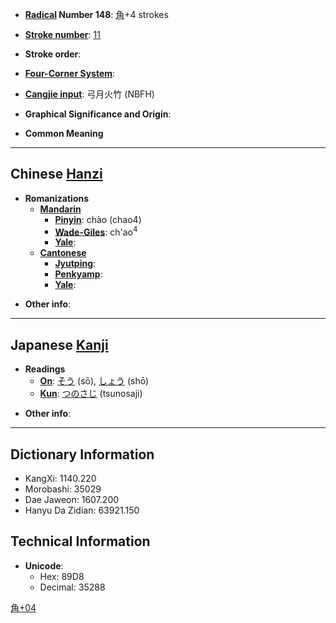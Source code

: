 * '''[[Wiktionary:Chinese radical index| Radical]] Number 148''': [[Wiktionary:Chinese radical index 角|角]]+4 strokes

* '''[[Wiktionary:Chinese total strokes index|Stroke number]]''': [[Wiktionary:Chinese total strokes index 11|11]]

* '''Stroke order''': 

* '''[[Wiktionary:Chinese four corner index|Four-Corner System]]''': 

* '''[[Wiktionary:Chinese Cangjie index|Cangjie input]]''': 弓月火竹 (NBFH)

* '''Graphical Significance and Origin''': 

* '''Common Meaning'''

----

== Chinese [[Hanzi]] ==

* '''Romanizations'''
** '''[[Mandarin]]'''
*** '''[[Pinyin]]''': chào (chao4)
*** '''[[Wade-Giles]]''': ch'ao<sup>4</sup>
*** '''[[Yale]]''': 
** '''[[Cantonese]]'''
*** '''[[Jyutping]]''':
*** '''[[Penkyamp]]''': 
*** '''[[Yale]]''': 

* '''Other info''': 

----

== Japanese [[Kanji]] ==

* '''Readings'''
** '''[[On]]''': [[そう]] (sō), [[しょう]] (shō)
** '''[[Kun]]''': [[つのさじ]] (tsunosaji)

* '''Other info''':  

----

== Dictionary Information ==

* KangXi: 1140.220
* Morobashi: 35029
* Dae Jaweon: 1607.200
* Hanyu Da Zidian: 63921.150

== Technical Information ==

* '''Unicode''':
** Hex: 89D8
** Decimal: 35288

[[Category:CJKV Character articles lacking a common meaning|角+04]]